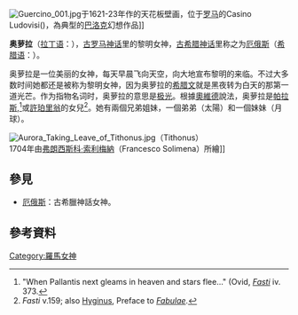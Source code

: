 {{other uses}}
{{noteTA
|G1=希臘神話
}}
[[Image:Guercino_001.jpg|thumb]]于1621-23年作的天花板壁画，位于[[罗马|罗马]]的Casino Ludovisi({{link-en|Casino di Villa Boncompagni Ludovisi}})，為典型的[[巴洛克|巴洛克]]幻想作品]]

'''奥萝拉'''（[[拉丁语|拉丁语]]：{{lang|la|Aurora}}），[[古罗马神话|古罗马神话]]里的黎明女神，[[古希腊神话|古希腊神话]]里称之为[[厄俄斯|厄俄斯]]（[[希腊语|希腊语]]：{{lang|el|Έως}}）。

奥萝拉是一位美丽的女神，每天早晨飞向天空，向大地宣布黎明的来临。不过大多数时间她都还是被称为黎明女神，因为奥萝拉的[[希腊文|希腊文]]就是黑夜转为白天的那第一道光芒。作为指物名词时，奥萝拉的意思是[[极光|极光]]。根據[[奧維德|奧維德]]說法，奥萝拉是[[帕拉斯|帕拉斯]],<ref>"When Pallantis next gleams in heaven and stars flee..." (Ovid, ''[[Fasti|Fasti]]'' iv. 373.</ref>或[[許珀里翁|許珀里翁]]的女兒<ref>''Fasti'' v.159; also [[Hyginus|Hyginus]], Preface to ''[[Fabulae|Fabulae]]''.</ref>。她有兩個兄弟姐妹，一個弟弟（太陽）和一個妹妹（月球）。

[[Image:Aurora_Taking_Leave_of_Tithonus.jpg|thumb]]（Tithonus）<br/>1704年由[[弗朗西斯科·索利梅納|弗朗西斯科·索利梅納]]（Francesco Solimena）所繪]]

==參見==
* [[厄俄斯|厄俄斯]]：古希臘神話女神。

==參考資料==
{{reflist}}

{{神话小作品}}
{{羅馬神話}}

{{Authority control}}
{{DEFAULTSORT:Aurora}}
[[Category:羅馬女神|Category:羅馬女神]]